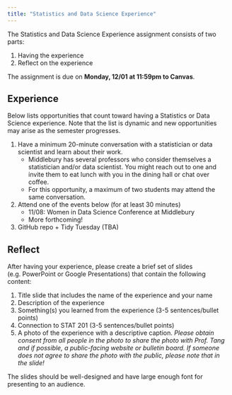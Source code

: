 ```yaml
---
title: "Statistics and Data Science Experience"
---
```


The Statistics and Data Science Experience assignment consists of two parts:

1.  Having the experience
2.  Reflect on the experience

The assignment is due on **Monday, 12/01 at 11:59pm to Canvas**.

## Experience

Below lists opportunities that count toward having a Statistics or Data Science experience. Note that the list is dynamic and new opportunities may arise as the semester progresses.

1.  Have a minimum 20-minute conversation with a statistician or data scientist and learn about their work.
    -   Middlebury has several professors who consider themselves a statistician and/or data scientist. You might reach out to one and invite them to eat lunch with you in the dining hall or chat over coffee.
    -   For this opportunity, a maximum of two students may attend the same conversation.
2.  Attend one of the events below (for at least 30 minutes)
    -   11/08: Women in Data Science Conference at Middlebury
    -   More forthcoming!
3.  GitHub repo + Tidy Tuesday (TBA)

## Reflect

After having your experience, please create a brief set of slides (e.g. PowerPoint or Google Presentations) that contain the following content:

1.  Title slide that includes the name of the experience and your name
2.  Description of the experience
3.  Something(s) you learned from the experience (3-5 sentences/bullet points)
4.  Connection to STAT 201 (3-5 sentences/bullet points)
5.  A photo of the experience with a descriptive caption. *Please obtain consent from all people in the photo to share the photo with Prof. Tang and if possible, a public-facing website or bulletin board. If someone does not agree to share the photo with the public, please note that in the slide!*

The slides should be well-designed and have large enough font for presenting to an audience.
